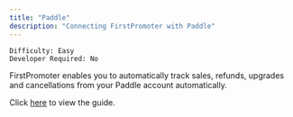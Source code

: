 ```yaml
---
title: "Paddle"
description: "Connecting FirstPromoter with Paddle"
---
```


`Difficulty: Easy` <br/>
`Developer Required: No`


FirstPromoter enables you to automatically track sales, refunds, upgrades and cancellations from your Paddle account automatically.

Click [here](https://login.firstpromoter.com?redirect=%2Fintegration%2Fpaddle) to view the guide.